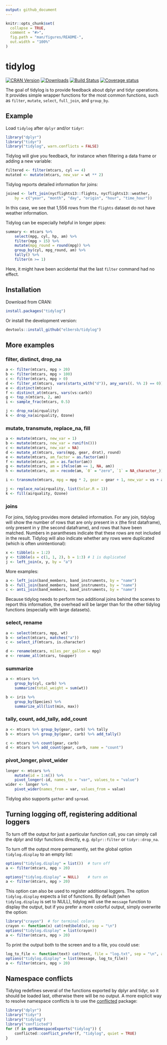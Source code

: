 ```yaml
---
output: github_document
---
```


<!-- README.md is generated from README.Rmd. Please edit that file -->

```r
knitr::opts_chunk$set(
  collapse = TRUE,
  comment = "#>",
  fig.path = "man/figures/README-",
  out.width = "100%"
)
```
# tidylog

[![CRAN Version](https://www.r-pkg.org/badges/version/tidylog)](https://CRAN.R-project.org/package=tidylog)
[![Downloads](http://cranlogs.r-pkg.org/badges/tidylog)](https://CRAN.R-project.org/package=tidylog)
[![Build Status](https://travis-ci.org/elbersb/tidylog.svg?branch=master)](https://travis-ci.org/elbersb/tidylog)
[![Coverage status](https://codecov.io/gh/elbersb/tidylog/branch/master/graph/badge.svg)](https://codecov.io/github/elbersb/tidylog?branch=master)

The goal of tidylog is to provide feedback about dplyr and tidyr operations. It provides simple wrapper functions for the most common functions, such as `filter`, `mutate`, `select`, `full_join`, and `group_by`.

## Example

Load `tidylog` after `dplyr` and/or `tidyr`:

```r
library("dplyr")
library("tidyr")
library("tidylog", warn.conflicts = FALSE)
```

Tidylog will give you feedback, for instance when filtering a data frame or adding a new variable:

```r
filtered <- filter(mtcars, cyl == 4)
mutated <- mutate(mtcars, new_var = wt ** 2)
```

Tidylog reports detailed information for joins:

```r
joined <- left_join(nycflights13::flights, nycflights13::weather,
    by = c("year", "month", "day", "origin", "hour", "time_hour"))
```

In this case, we see that 1,556 rows from the `flights` dataset do not have weather information.

Tidylog can be especially helpful in longer pipes:

```r
summary <- mtcars %>%
    select(mpg, cyl, hp, am) %>%
    filter(mpg > 15) %>%
    mutate(mpg_round = round(mpg)) %>%
    group_by(cyl, mpg_round, am) %>%
    tally() %>%
    filter(n >= 1)
```
Here, it might have been accidental that the last `filter` command had no effect.

## Installation

Download from CRAN:

``` r
install.packages("tidylog")
```

Or install the development version:

``` r
devtools::install_github("elbersb/tidylog")
```

## More examples

### filter, distinct, drop_na

```r
a <- filter(mtcars, mpg > 20)
b <- filter(mtcars, mpg > 100)
c <- filter(mtcars, mpg > 0)
d <- filter_at(mtcars, vars(starts_with("d")), any_vars((. %% 2) == 0))
e <- distinct(mtcars)
f <- distinct_at(mtcars, vars(vs:carb))
g <- top_n(mtcars, 2, am)
i <- sample_frac(mtcars, 0.5)

j <- drop_na(airquality)
k <- drop_na(airquality, Ozone)
```

### mutate, transmute, replace_na, fill

```r
a <- mutate(mtcars, new_var = 1)
b <- mutate(mtcars, new_var = runif(n()))
c <- mutate(mtcars, new_var = NA)
d <- mutate_at(mtcars, vars(mpg, gear, drat), round)
e <- mutate(mtcars, am_factor = as.factor(am))
f <- mutate(mtcars, am = as.factor(am))
g <- mutate(mtcars, am = ifelse(am == 1, NA, am))
h <- mutate(mtcars, am = recode(am, `0` = "zero", `1` = NA_character_))

i <- transmute(mtcars, mpg = mpg * 2, gear = gear + 1, new_var = vs + am)

j <- replace_na(airquality, list(Solar.R = 1))
k <- fill(airquality, Ozone)
```

### joins

For joins, tidylog provides more detailed information. For any join,
tidylog will show the number of rows
that are only present in x (the first dataframe), only present in y (the second dataframe),
and rows that have been matched. Numbers in parantheses indicate that these rows are not
included in the result. Tidylog will also indicate whether any rows were duplicated
(which is often unintentional):

```r
x <- tibble(a = 1:2)
y <- tibble(a = c(1, 1, 2), b = 1:3) # 1 is duplicated
j <- left_join(x, y, by = "a")
```

More examples:

```r
a <- left_join(band_members, band_instruments, by = "name")
b <- full_join(band_members, band_instruments, by = "name")
c <- anti_join(band_members, band_instruments, by = "name")
```

Because tidylog needs to perform two additional joins behind the scenes to report this information,
the overhead will be larger than for the other tidylog functions (especially with large datasets).

### select, rename

```r
a <- select(mtcars, mpg, wt)
b <- select(mtcars, matches("a"))
c <- select_if(mtcars, is.character)

d <- rename(mtcars, miles_per_gallon = mpg)
e <- rename_all(mtcars, toupper)
```

### summarize

```r
a <- mtcars %>%
    group_by(cyl, carb) %>%
    summarize(total_weight = sum(wt))

b <- iris %>%
    group_by(Species) %>%
    summarize_all(list(min, max))
```

### tally, count, add_tally, add_count

```r
a <- mtcars %>% group_by(gear, carb) %>% tally
b <- mtcars %>% group_by(gear, carb) %>% add_tally()

c <- mtcars %>% count(gear, carb)
d <- mtcars %>% add_count(gear, carb, name = "count")
```

### pivot_longer, pivot_wider

```r
longer <- mtcars %>%
    mutate(id = 1:n()) %>%
    pivot_longer(-id, names_to = "var", values_to = "value")
wider <- longer %>%
    pivot_wider(names_from = var, values_from = value)
```

Tidylog also supports `gather` and `spread`.

## Turning logging off, registering additional loggers

To turn off the output for just a particular function call, you can simply call the dplyr and tidyr functions
directly, e.g. `dplyr::filter` or `tidyr::drop_na`.

To turn off the output more permanently, set the global option `tidylog.display` to an empty list:

```r
options("tidylog.display" = list())  # turn off
a <- filter(mtcars, mpg > 20)

options("tidylog.display" = NULL)    # turn on
a <- filter(mtcars, mpg > 20)
```

This option can also be used to register additional loggers. The option `tidylog.display` expects
a list of functions. By default (when `tidylog.display` is set to NULL), tidylog
will use the `message` function to display the output, but if you prefer a more colorful output,
simply overwrite the option:

```r
library("crayon")  # for terminal colors
crayon <- function(x) cat(red$bold(x), sep = "\n")
options("tidylog.display" = list(crayon))
a <- filter(mtcars, mpg > 20)
```

To print the output both to the screen and to a file, you could use:

```r
log_to_file <- function(text) cat(text, file = "log.txt", sep = "\n", append = TRUE)
options("tidylog.display" = list(message, log_to_file))
a <- filter(mtcars, mpg > 20)
```

## Namespace conflicts

Tidylog redefines several of the functions exported by dplyr and tidyr, so it should be loaded last, otherwise there will be no output. A more explicit way to resolve namespace conflicts is to use the [conflicted](https://CRAN.R-project.org/package=conflicted) package:

``` r
library("dplyr")
library("tidyr")
library("tidylog")
library("conflicted")
for (f in getNamespaceExports("tidylog")) {
    conflicted::conflict_prefer(f, "tidylog", quiet = TRUE)
}
```
